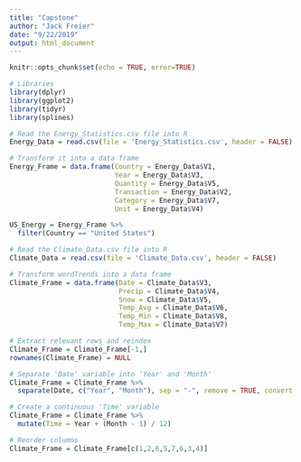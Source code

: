 ```yaml
---
title: "Capstone"
author: "Jack Freier"
date: "9/22/2019"
output: html_document
---
```


```r
knitr::opts_chunk$set(echo = TRUE, error=TRUE)
```

```r
# Libraries
library(dplyr)
library(ggplot2)
library(tidyr)
library(splines)
```

```r
# Read the Energy_Statistics.csv file into R
Energy_Data = read.csv(file = 'Energy_Statistics.csv', header = FALSE)

# Transform it into a data frame
Energy_Frame = data.frame(Country = Energy_Data$V1,
                          Year = Energy_Data$V3,
                          Quantity = Energy_Data$V5,
                          Transaction = Energy_Data$V2,
                          Category = Energy_Data$V7,
                          Unit = Energy_Data$V4)

US_Energy = Energy_Frame %>%
  filter(Country == "United States")
```



```r
# Read the Climate_Data.csv file into R
Climate_Data = read.csv(file = 'Climate_Data.csv', header = FALSE)

# Transform wordTrends into a data frame
Climate_Frame = data.frame(Date = Climate_Data$V3,
                           Precip = Climate_Data$V4,
                           Snow = Climate_Data$V5,
                           Temp_Avg = Climate_Data$V6,
                           Temp_Min = Climate_Data$V8,
                           Temp_Max = Climate_Data$V7)

# Extract relevant rows and reindex
Climate_Frame = Climate_Frame[-1,]
rownames(Climate_Frame) = NULL

# Separate 'Date' variable into 'Year' and 'Month'
Climate_Frame = Climate_Frame %>%
  separate(Date, c("Year", "Month"), sep = "-", remove = TRUE, convert = TRUE)

# Create a continuous 'Time' variable
Climate_Frame = Climate_Frame %>%
  mutate(Time = Year + (Month - 1) / 12)

# Reorder columns
Climate_Frame = Climate_Frame[c(1,2,8,5,7,6,3,4)]
```